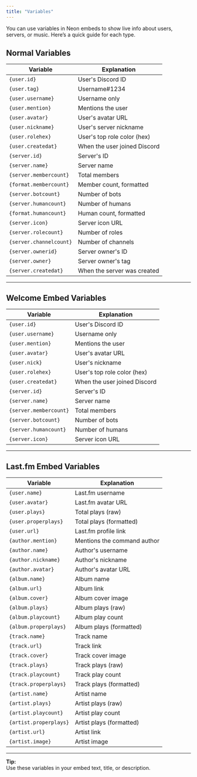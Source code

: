 ```yaml
---
title: "Variables"
---
```


You can use variables in Neon embeds to show live info about users, servers, or music. Here’s a quick guide for each type.

## Normal Variables

| Variable                | Explanation                  |
| ----------------------- | ---------------------------- |
| `{user.id}`             | User's Discord ID            |
| `{user.tag}`            | Username#1234                |
| `{user.username}`       | Username only                |
| `{user.mention}`        | Mentions the user            |
| `{user.avatar}`         | User's avatar URL            |
| `{user.nickname}`       | User's server nickname       |
| `{user.rolehex}`        | User's top role color (hex)  |
| `{user.createdat}`      | When the user joined Discord |
| `{server.id}`           | Server's ID                  |
| `{server.name}`         | Server name                  |
| `{server.membercount}`  | Total members                |
| `{format.membercount}`  | Member count, formatted      |
| `{server.botcount}`     | Number of bots               |
| `{server.humancount}`   | Number of humans             |
| `{format.humancount}`   | Human count, formatted       |
| `{server.icon}`         | Server icon URL              |
| `{server.rolecount}`    | Number of roles              |
| `{server.channelcount}` | Number of channels           |
| `{server.ownerid}`      | Server owner's ID            |
| `{server.owner}`        | Server owner's tag           |
| `{server.createdat}`    | When the server was created  |

---

## Welcome Embed Variables

| Variable               | Explanation                  |
| ---------------------- | ---------------------------- |
| `{user.id}`            | User's Discord ID            |
| `{user.username}`      | Username only                |
| `{user.mention}`       | Mentions the user            |
| `{user.avatar}`        | User's avatar URL            |
| `{user.nick}`          | User's nickname              |
| `{user.rolehex}`       | User's top role color (hex)  |
| `{user.createdat}`     | When the user joined Discord |
| `{server.id}`          | Server's ID                  |
| `{server.name}`        | Server name                  |
| `{server.membercount}` | Total members                |
| `{server.botcount}`    | Number of bots               |
| `{server.humancount}`  | Number of humans             |
| `{server.icon}`        | Server icon URL              |

---

## Last.fm Embed Variables

| Variable               | Explanation                 |
| ---------------------- | --------------------------- |
| `{user.name}`          | Last.fm username            |
| `{user.avatar}`        | Last.fm avatar URL          |
| `{user.plays}`         | Total plays (raw)           |
| `{user.properplays}`   | Total plays (formatted)     |
| `{user.url}`           | Last.fm profile link        |
| `{author.mention}`     | Mentions the command author |
| `{author.name}`        | Author's username           |
| `{author.nickname}`    | Author's nickname           |
| `{author.avatar}`      | Author's avatar URL         |
| `{album.name}`         | Album name                  |
| `{album.url}`          | Album link                  |
| `{album.cover}`        | Album cover image           |
| `{album.plays}`        | Album plays (raw)           |
| `{album.playcount}`    | Album play count            |
| `{album.properplays}`  | Album plays (formatted)     |
| `{track.name}`         | Track name                  |
| `{track.url}`          | Track link                  |
| `{track.cover}`        | Track cover image           |
| `{track.plays}`        | Track plays (raw)           |
| `{track.playcount}`    | Track play count            |
| `{track.properplays}`  | Track plays (formatted)     |
| `{artist.name}`        | Artist name                 |
| `{artist.plays}`       | Artist plays (raw)          |
| `{artist.playcount}`   | Artist play count           |
| `{artist.properplays}` | Artist plays (formatted)    |
| `{artist.url}`         | Artist link                 |
| `{artist.image}`       | Artist image                |

---

**Tip:**\
Use these variables in your embed text, title, or description.